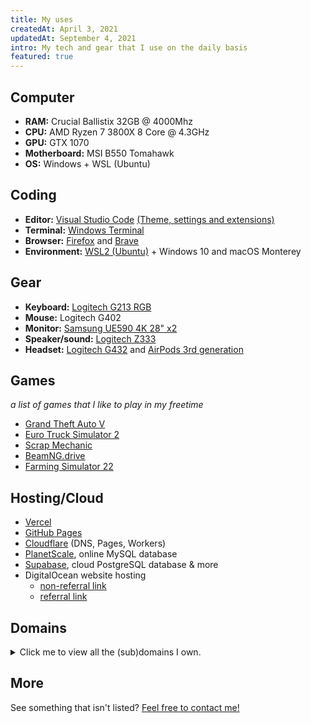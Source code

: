 ```yaml
---
title: My uses
createdAt: April 3, 2021
updatedAt: September 4, 2021
intro: My tech and gear that I use on the daily basis
featured: true
---
```


## Computer

- **RAM:** Crucial Ballistix 32GB @ 4000Mhz
- **CPU:** AMD Ryzen 7 3800X 8 Core @ 4.3GHz
- **GPU:** GTX 1070
- **Motherboard:** MSI B550 Tomahawk
- **OS:** Windows + WSL (Ubuntu)

## Coding

- **Editor:** [Visual Studio Code](https://code.visualstudio.com) [(Theme, settings and extensions)](https://github.com/Dev-CasperTheGhost/dotfiles)
- **Terminal:** [Windows Terminal](https://github.com/microsoft/terminal)
- **Browser:** [Firefox](https://www.mozilla.org/en-US/firefox/new/) and [Brave](https://brave.com/)
- **Environment:** [WSL2 (Ubuntu)](https://docs.microsoft.com/en-us/windows/wsl/install-win10) + Windows 10 and macOS Monterey

## Gear

- **Keyboard:** [Logitech G213 RGB](https://www.logitechg.com/en-us/products/gaming-keyboards/g213-rgb-gaming-keyboard.html)
- **Mouse:** Logitech G402
- **Monitor:** [Samsung UE590 4K 28" x2](https://www.samsung.com/us/computing/monitors/uhd-and-wqhd/samsung-uhd-28-monitor-with-high-glossy-black-finish-lu28e590ds-za/)
- **Speaker/sound:** [Logitech Z333](https://www.logitech.com/en-us/products/speakers/z333-speaker-system-subwoofer.980-001203.html?crid=47)
- **Headset:** [Logitech G432](https://www.logitechg.com/en-us/products/gaming-audio/g432-7-1-surround-sound-gaming-headset.981-000769.html) and [AirPods 3rd generation](https://www.apple.com/airpods-3rd-generation/)

## Games

_a list of games that I like to play in my freetime_

- [Grand Theft Auto V](https://store.steampowered.com/app/271590/Grand_Theft_Auto_V/)
- [Euro Truck Simulator 2](https://store.steampowered.com/app/227300/Euro_Truck_Simulator_2/)
- [Scrap Mechanic](https://store.steampowered.com/app/387990/Scrap_Mechanic/)
- [BeamNG.drive](https://store.steampowered.com/app/284160/BeamNGdrive/)
- [Farming Simulator 22](https://store.steampowered.com/app/1248130/Farming_Simulator_22/)

## Hosting/Cloud

- [Vercel](https://vercel.com)
- [GitHub Pages](https://pages.github.com)
- [Cloudflare](https://cloudflare.com) (DNS, Pages, Workers)
- [PlanetScale](https://planetscale.com), online MySQL database
- [Supabase](https://supabase.com), cloud PostgreSQL database & more
- DigitalOcean website hosting
  - [non-referral link](https://digitalocean.com)
  - [referral link](https://m.do.co/c/2b55d2e00a11)

## Domains

<details>
    <summary>Click me to view all the (sub)domains I own.</summary>

- [caspertheghost.me](https://caspertheghost.me)
- [www.caspertheghost.me](https://www.caspertheghost.me)
- [snailycad.caspertheghost.me](https://snailycad.caspertheghost.me)
- [ghostybot.caspertheghost.me](https://ghostybot.caspertheghost.me)
- [tab.caspertheghost.me](https://tab.caspertheghost.me)
- [qmusic.caspertheghost.me](https://qmusic.caspertheghost.me)
- [stats.caspertheghost.me](https://stats.caspertheghost.me)
- [flag-guesser.caspertheghost.me](https://flag-guesser.caspertheghost.me)
- [js-quiz.caspertheghost.me](https://js-quiz.caspertheghost.me)
- [weather-api.caspertheghost.me](https://weather-api.caspertheghost.me)
- [preview.caspertheghost.me](https://preview.caspertheghost.me)
- [cad-docs.caspertheghost.me](https://cad-docs.caspertheghost.me)
- [stats.caspertheghost.me](https://stats.caspertheghost.me)

</details>

## More

See something that isn't listed? [Feel free to contact me!](/#contact)
